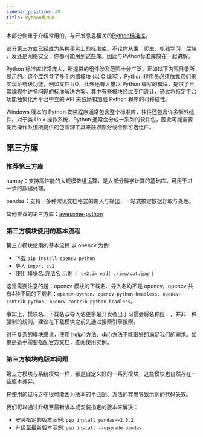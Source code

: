 ```yaml
---
sidebar_position: 40
title: Python模块库
---
```


本部分侧重于介绍常用的，与开发息息相关的[Python标准库](https://docs.python.org/zh-cn/3.13/library/index.html)。

部分第三方库已经成为某种事实上的标准库，不论你从事：爬虫、机器学习、后端开发还是网络安全，你都可能用到这些库。因此与Python标准库放在一起讲解。

Python 标准库非常庞大，所提供的组件涉及范围十分广泛，正如以下内容目录所显示的。这个库包含了多个内置模块 (以 C 编写)，Python 程序员必须依靠它们来实现系统级功能，例如文件 I/O，此外还有大量以 Python 编写的模块，提供了日常编程中许多问题的标准解决方案。其中有些模块经过专门设计，通过将特定平台功能抽象化为平台中立的 API 来鼓励和加强 Python 程序的可移植性。

Windows 版本的 Python 安装程序通常包含整个标准库，往往还包含许多额外组件。对于类 Unix 操作系统，Python 通常会分成一系列的软件包，因此可能需要使用操作系统所提供的包管理工具来获取部分或全部可选组件。

## 第三方库

### 推荐第三方库

numpy：支持高性能的大规模数组运算，是大部分科学计算的基础库。可用于进一步的数据处理。

pandas：支持十多种常见文档格式的输入与输出，一站式搞定数据存取与处理。

其他推荐的第三方库：[awesome-python](https://awesome-python.com/)

### 第三方模块使用的基本流程

第三方模块使用的基本流程 以 opencv 为例

- 下载 `pip install opencv-python`
- 导入 `import cv2`
- 使用 模块名.方法名 示例 ： `cv2.imread('./img/cat.jpg')`

这里需要注意的是：opencv 模块的下载名、导入名均不是 opencv，opencv 共有4种不同的下载名：`opencv-python`、`opencv-python-headless`、`opencv-contrib-python`、`opencv-contrib-python-headless`。

事实上，模块名、下载名与导入名更多是开发者出于习惯会将名称统一，并非一种强制的规则。建议在下载模块之前先通过搜索引擎搜索。

对于复杂的模块来说，使用 help()方法、dir()方法不能很好的满足我们的需求。如果是新手需要搭配官方文档，查阅使用实例。

### 第三方模块的版本问题

第三方模块与系统模块一样，都是自定义好的一系列模块，这些模块也自然存在一些版本差异。

在使用的过程之中很可能因为版本的不匹配、方法的弃用导致示例的代码失效。

我们可以通过升级至最新版本或安装指定的版本来解决：

- 安装指定的版本示例: `pip install pandas==2.0.2`
- 升级至最新版本示例: `pip install --upgrade pandas`


<DocCardList />